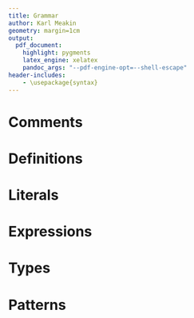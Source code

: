 ```yaml
---
title: Grammar
author: Karl Meakin
geometry: margin=1cm
output:
  pdf_document:
    highlight: pygments
    latex_engine: xelatex
    pandoc_args: "--pdf-engine-opt=--shell-escape"
header-includes:
    - \usepackage{syntax}
---
```


\renewcommand{\lit}[1]{\texttt{#1}}
\newcommand{\opt}[1]{#1\textsuperscript{?}}
\newcommand{\manyZero}[1]{#1\textsuperscript{*}}
\newcommand{\manyOne}[1]{#1\textsuperscript{+}}

\newcommand{\manyZeroComma}[1]{#1\textsuperscript{,*}}
\newcommand{\manyOneComma}[1]{#1\textsuperscript{,+}}

\newcommand{\lcurly}{\lit{\{}}
\newcommand{\rcurly}{\lit{\}}}

# Comments
\begin{grammar}
<LineComment> ::= \lit{//} \manyZero{<any character>} <newline or end of file>

<BlockComment> ::= \lit{/*} \manyZero{<any character>} \manyZero{<BlockComment>} <any character> \lit{*/}
\end{grammar}

# Definitions
\begin{grammar}
<SourceFile> ::= <Definition>

<Definition> ::= <FnDefinition> | <StructDefinition> | <EnumDefinition> 

<FnDefinition> ::= \lit{fn} <ParamList> <ReturnType> <BlockExpr>

<StructDefinition> ::= \lit{struct} <Ident> \lcurly \manyZero{<Field>} \rcurly

<EnumDefinition> ::= \lit{enum} <Ident> \lcurly \manyZero{<EnumVariant>} \rcurly

<EnumVariant> ::= <Ident> \lcurly \manyZero{<Field>} \rcurly

<Field> ::= <Ident> \lit{:} <Type>
\end{grammar}

# Literals
\begin{grammar}
<Lit> ::= <BoolLit> | <IntLit> | <FloatLit> | <CharLit>

<BooLit> ::= \lit{true} | \lit{false} 

<IntLit> ::= <BinInt> | <DecInt> | <HexInt>

<BinInt> ::= \lit{0b} | \lit{0B}) <BinDigit> \manyZero{<BinDigit_>}

<BinDigit> ::= \lit{0} | \lit{1}

<BinDigit_> ::= <BinDigit> | \lit{_}

<DecInt> ::= <DecDigit> \manyZero{<DecDigit_>}

<DecDigit> ::= \lit{0} | \lit{1} | \lit{2} | \lit{3} | \lit{4} | \lit{5} | \lit{6} | \lit{7} | \lit{8} | \lit{9}

<DecDigit_> ::= <DecDigit> | \lit{_}

<HexInt> ::= (\lit{0x} | \lit{0X}) <HexDigit> \manyZero{<HexDigit_>}

<HexDigit_> ::= <HexDigit> | \lit{_}

<CharLit> ::= <SimpleChar> | <EscapedChar> | <UnicodeChar>

<SimpleChar> ::= \lit{'} <any character except single quote> \lit{'}

<EscapedChar> ::= \verb$'\n'$ | \verb$'\t'$ | \verb$'\\'$ | \verb$'\0'$ | \verb$'\''$ | \verb$'\"'$

<UnicodeChar> ::= \lit{'} (\verb$\u$ | \verb$\U$) <HexDigit> \manyZero{<HexDigit_>} \lit{'}
\end{grammar}

# Expressions
\begin{grammar}
<Expr> ::= <LitExpr> 
\alt <ParenExpr> 
\alt <VarExpr> 
\alt <UnopExpr> 
\alt <BinopExpr> 
\alt <CallExpr> 
\alt <LambdaExpr> 
\alt <IfExpr> 
\alt <LoopExpr> 
\alt <BreakExpr>
\alt <ContinueExpr>
\alt <ReturnExpr>
\alt <TupleExpr>
\alt <StructExpr>
\alt <EnumExpr>
\alt <FieldExpr>
\alt <MatchExpr>
\alt <BlockExpr> 

<LitExpr> ::= <Lit>

<ParenExpr> ::= \lit{(} <Expr> \lit{)}

<VarExpr> ::= <Ident>

<UnopExpr> ::= <Unop> <Expr>

<Unop> ::= \lit{+} | \lit{-}

<BinopExpr> ::= <Expr> <Binop> <Expr>

<Binop> ::= \lit{+} | \lit{-} | \lit{*} | \lit{/} | \lit{=} | \lit{==} | \lit{!=}  | \verb$<$ | \verb$>$ | \verb$<=$ | \verb$>=$ | \verb$||$ | \verb$&&$

<CallExpr> ::= <Expr> \lit{(} \manyZeroComma{<Expr>} \lit{)}

<LambdaExpr> ::= \lit{(} \manyZeroComma{<Pat>} \lit{)} \lit{=>} <Expr>

<IfExpr> ::= `if' <Expr> <BlockExpr> (`else' `if' <Expr> <BlockExpr>)\textsuperscript{*} (`else' <BlockExpr>)\textsuperscript{?}

<LoopExpr> ::= `loop' <Expr> <BlockExpr>

<BreakExpr> ::= `break' <Expr>\textsuperscript{?}

<ContinueExpr> ::= `continue'

<ReturnExpr> ::= `return' <Expr>\textsuperscript{?}

<TupleExpr> ::= `(' <Expr> `,' `)' | `(' <Expr>\textsuperscript{,*} `)'

<StructExpr> ::= <Ident> `{' (<Ident> `:' <Expr>)\textsuperscript{,*} `}'

<EnumExpr> ::= <Ident> `::' <Ident> `{' (<Ident> `:' <Expr>)\textsuperscript{,*} `}'

<FieldExpr> ::= <Expr> `.' (<Ident> | <IntLit>)

<MatchExpr> ::= `match' <Expr> `{' <MatchCase>\textsuperscript{,*} `}'

<MatchCase> ::= <Pat> `=>' <Expr>
\end{grammar}


# Types
\begin{grammar}
<Type> ::= <VarType> 
\alt <InferType>
\alt <TupleType>
\alt <FnType>

<VarType> ::= <Ident>

<InferType> ::= `_'

<TupleType> ::= `(' <Type> `,' `)'

<FnType> ::= `(' <Type>\textsuperscript{,*} `)' `->' <Type>
\end{grammar}


# Patterns
\begin{grammar}
<Pat> ::= <LitPat> 
\alt <VarPat>
\alt <IgnorePat>
\alt <TuplePat>
\alt <StructPat>
\alt <EnumPat>

<LitPat> ::= <Lit>

<VarPat> ::= <Ident>

<IgnorePat> ::= `_'

<TuplePat> ::= `(' <Pat> `,' `)' | `(' <Pat>\textsuperscript{,*} `)'

<StructPat> ::= <Ident> `{' <FieldPat>\textsuperscript{,*} `}'

<EnumExpr> ::= <Ident> `::' <Ident> `{' <FieldPat>\textsuperscript{,*} `}'
\end{grammar}


